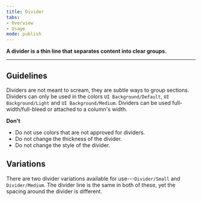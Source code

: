 ```yaml
---
title: Divider
tabs: 
- Overview
- Usage
mode: publish
---
```



**A divider is a thin line that separates content into clear groups.**
<!--One to two sentences as an introduction to the component-->

***

## Guidelines
<!--List how to use it, sizes, widths, grid interactions, color allowances -->
Dividers are not meant to scream, they are subtle ways to group sections. Dividers can only be used in the colors `UI Background/Default`, `UI Background/Light` and `UI Background/Medium`. Dividers can be used full-width/full-bleed or attached to a column's width. 

<FigmaImage url="https://www.figma.com/file/0bGXR2sCwMVSDNyyzu5BXrO5/Desktop-UI?node-id=982%3A5365" />


**Don't** 
<!--Bullet point list if needed -->
* Do not use colors that are not approved for dividers. 
* Do not change the thickness of the divider.
* Do not change the style of the divider. 


## Variations 
<!--One ### heading per frame in Figma, explaining each component in that frame. One 'content' section per variation if needed -->

There are two divider variations available for use---`Divider/Small` and `Divider/Medium`. The divider line is the same in both of these, yet the spacing around the divider is different. 
